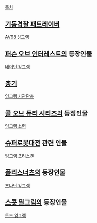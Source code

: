 [[목차]]
== [[기동경찰 패트레이버]] ==
[[AV98 잉그램]]
== [[퍼슨 오브 인터레스트]]의 등장인물 ==
[[네이던 잉그램]]
== [[총기]] ==
[[잉그램 기관단총]]
== [[콜 오브 듀티 시리즈]]의 등장인물 ==
[[잉그램 소령]]
== [[슈퍼로봇대전]] 관련 인물 ==
[[잉그램 프리스켄]]
== [[폴리스너츠]]의 등장인물 ==
[[조나단 잉그램]]
== [[스콧 필그림]]의 등장인물 ==
[[토드 잉그램]]
